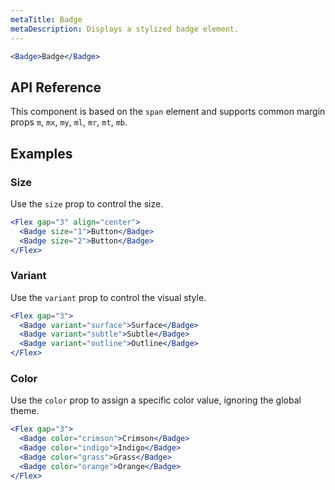 ```yaml
---
metaTitle: Badge
metaDescription: Displays a stylized badge element.
---
```


```jsx live=true
<Badge>Badge</Badge>
```

## API Reference

This component is based on the `span` element and supports common margin props `m`, `mx`, `my`, `ml`, `mr`, `mt`, `mb`.

<ThemesPropsTable name="badge" />

## Examples

### Size

Use the `size` prop to control the size.

```jsx live=true
<Flex gap="3" align="center">
  <Badge size="1">Button</Badge>
  <Badge size="2">Button</Badge>
</Flex>
```

### Variant

Use the `variant` prop to control the visual style.

```jsx live=true
<Flex gap="3">
  <Badge variant="surface">Surface</Badge>
  <Badge variant="subtle">Subtle</Badge>
  <Badge variant="outline">Outline</Badge>
</Flex>
```

### Color

Use the `color` prop to assign a specific color value, ignoring the global theme.

```jsx live=true
<Flex gap="3">
  <Badge color="crimson">Crimson</Badge>
  <Badge color="indigo">Indigo</Badge>
  <Badge color="grass">Grass</Badge>
  <Badge color="orange">Orange</Badge>
</Flex>
```
